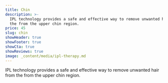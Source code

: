 ```yaml
---
title: Chin
description: >-
  IPL technology provides a safe and effective way to remove unwanted hair from
  the from the upper chin region.
price: 45
slug: chin
showHeader: true
showFooter: true
showCta: true
showReviews: true
image: _content/media/ipl-therapy.md
---
```


IPL technology provides a safe and effective way to remove unwanted hair from the from the upper chin region.
